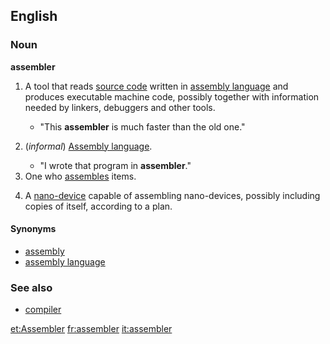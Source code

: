 ==English==

===Noun===
'''assembler'''

{{wikipediapar|Assembler}}
#{{computing}} A tool that reads [[source code]] written in [[assembly language]] and produces executable machine code, possibly together with information needed by linkers, debuggers and other tools.
#*"This '''assembler''' is much faster than the old one."
# {{cattag|Computing}} (''informal'') [[Assembly language]]. 
#*"I wrote that program in '''assembler'''."
#One who [[assemble]]s items.
#{{nanotech}} A [[nano-device]] capable of assembling nano-devices, possibly including copies of itself, according to a plan.
{{wikipediapar|Assembler (nanotechnology)}}  <!-- Is it possible to lift this template to its proper place above "A nano-device..." without screwing up the numbering of definitions? No, it isn't -->

====Synonyms====
*[[assembly]]
*[[assembly language]]

===See also===
*[[compiler]]

[[et:Assembler]]
[[fr:assembler]]
[[it:assembler]]